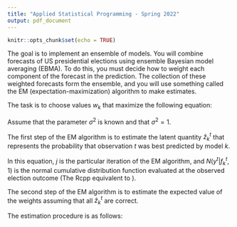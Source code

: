 ```yaml
---
title: "Applied Statistical Programming - Spring 2022"
output: pdf_document
---
```


```r
knitr::opts_chunk$set(echo = TRUE)
```

\begin{center}
{\Large{\textbf{Problem Set 6}}} \\
\vspace{4 bp}
Due Friday, April 29, 11:59 PM \\
\end{center}

\section*{Instructions}
\begin{enumerate}
  \item Build the Rcpp package described below. Be sure to provide many comments in your code blocks to facilitate grading. Undocumented code will not be graded.
  \item Work on git. Continue to work in the repository you forked from \url{https://github.com/johnsontr/AppliedStatisticalProgramming2022} and add your code for Problem Set 6. Commit and push frequently. Use meaningful commit messages because these will affect your grade.
  \item You may work in teams, but each student should develop their own Rmarkdown file. To be clear, there should be no copy and paste. Each keystroke in the assignment should be your own.
\end{enumerate}


\section*{The Expectation-Maximization Algorithm}

The goal is to implement an ensemble of models. You will combine forecasts of US presidential elections using ensemble Bayesian model averaging (EBMA). To do this, you must decide how to weight each component of the forecast in the prediction. The collection of these weighted forecasts form the ensemble, and you will use something called the EM (expectation-maximization) algorithm to make estimates.

The task is to choose values $w_k$ that maximize the following equation:

\begin{equation}
   p(y \vert f_1^{s \vert t^{\star}}, ..., f_K^{s \vert t^{\star}}) = \sum\limits^N_{k=1} w_k N(f_k^{t^{\star}}, \sigma^{2})
\end{equation}

Assume that the parameter $\sigma^{2}$ is known and that $\sigma^{2} = 1$. 

The first step of the EM algorithm is to estimate the latent quantity $\hat{z}^t_k$ that represents the probability that observation $t$ was best predicted by model $k$.

\begin{equation}
   \hat{z}_k^{(j+1)t} = \frac{\hat{w}_k^{(j)} N(y^t \vert f_k^t, 1)}{\sum\limits^N_{k=1} \hat{w}_k^{(j)} N(y^t \vert f_k^t, 1)}
\end{equation}

In this equation, $j$ is the particular iteration of the EM algorithm, and $N(y^t \vert f_k^t, 1)$ is the normal cumulative distribution function evaluated at the observed election outcome (The Rcpp equivalent to \texttt{dnorm(y, ftk, 1)}).

The second step of the EM algorithm is to estimate the expected value of the weights assuming that all $\hat{z}^{t}_{k}$ are correct.

\begin{equation}
   \hat{w}^{(j+1)}_k = \frac{1}{n} \sum_t \hat{z}_k^{(j+1)t}
\end{equation}

\newpage

The estimation procedure is as follows:
\begin{enumerate}
   \item Start with the assumption that all models are weighted equally.
   \item Calculate $\hat{z}_k^{(j+1)t}$ for each model for each election.
   \item Calculate $\hat{w}_k^{(j+1)}$ for each model.
   \item Repeat steps 2-3 until convergence to a pre-defined tolerance of your choosing.
\end{enumerate}


\section*{The Assignment}

\begin{enumerate}
   \item Write an Rcpp function that will calculate the answer to Equation (2). The output will be a matrix.
   \item Write an Rcpp function that will calculate the answer to Equation (3). The output will be a vector.
   \item Write an Rcpp function that will complete the entire algorithm.
   \item Include one unit test per function. 
   \item Assemble the code as an R package.
   \item Write a development .R file that demonstrates the package's use.
\end{enumerate}





